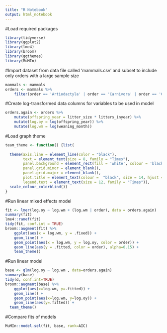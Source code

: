 ```yaml
---
title: "R Notebook"
output: html_notebook
---
```


#Load required packages
```r
library(tidyverse)
library(ggplot2)
library(lme4)
library(broom)
library(ggthemes)
library(MuMIn)
```
#Import dataset from data file called 'mammals.csv' and subset to include only orders with a large sample size
```r
mammals <- mammals
orders <- mammals %>%
    filter(order == 'Artiodactyla' | order == 'Carnivora' | order == 'Cetacea' | order == 'Insectivora' | order == 'Lagomorpha' | order == 'Primates' | order == 'Rodentia' )
```
#Create log-transformed data columns for variables to be used in model
```r
orders.again <- orders %>%
    mutate(offspring_year = litter_size * litters_inyear) %>%
    mutate(log.oy = log(offspring_year)) %>%
    mutate(log.wm = log(weaning_month))
```
#Load graph theme
```r
team_theme <- function() {list(
  
  theme(axis.line = element_line(color = "black"),
        text = element_text(size = 8, family = "Times"),
        panel.background = element_rect(fill = 'white', colour = 'black'),
        panel.grid.minor = element_blank(),
        panel.grid.major = element_blank(),
        plot.title = element_text(colour =  "black", size = 14, hjust = 0.5),
        legend.text = element_text(size = 12, family = "Times")),
  scale_colour_colorblind())
}
```
#Run linear mixed effects model
```r
fit <- lmer(log.oy ~ log.wm + (log.wm | order), data = orders.again)
summary(fit)
lme4::ranef(fit)
tidy(fit, conf.int = TRUE)
broom::augment(fit) %>%
    ggplot(aes(x = log.wm, y = .fixed)) +
    geom_line() +
    geom_point(aes(x = log.wm, y = log.oy, color = order)) +
    geom_line(aes(y = .fitted, color = order), alpha=0.15) +
    team_theme()
```
#Run linear model
```r
base <- glm(log.oy ~ log.wm , data=orders.again)
summary(base)
tidy(d, conf.int=TRUE)
broom::augment(base) %>%
    ggplot(aes(x=log.wm, y=.fitted)) +
    geom_line() +
    geom_point(aes(x=log.wm, y=log.oy)) +
    geom_line(aes(y=.fitted)) +
  team_theme()
```
#Compare fits of models
```r
MuMIn::model.sel(fit, base, rank=AIC)
```


